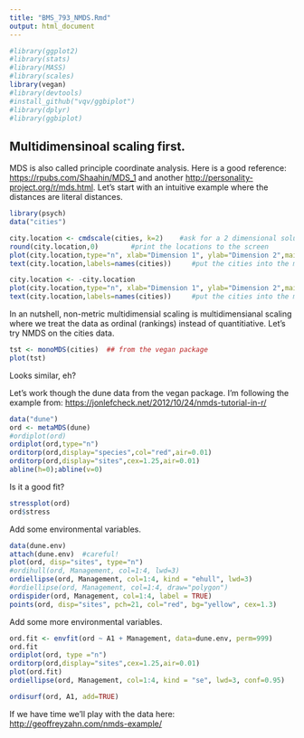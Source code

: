 ```yaml
---
title: "BMS_793_NMDS.Rmd"
output: html_document
---
```


```r
#library(ggplot2)
#library(stats)
#library(MASS)
#library(scales)
library(vegan)
#library(devtools)
#install_github("vqv/ggbiplot")
#library(dplyr)
#library(ggbiplot)
```


## Multidimensinoal scaling first.  

MDS is also called principle coordinate analysis.  Here is a good reference: <https://rpubs.com/Shaahin/MDS_1> and another <http://personality-project.org/r/mds.html>.  Let's start with an intuitive example where the distances are literal distances.


```r
library(psych)
data("cities")

city.location <- cmdscale(cities, k=2)    #ask for a 2 dimensional solution
round(city.location,0)        #print the locations to the screen
plot(city.location,type="n", xlab="Dimension 1", ylab="Dimension 2",main ="cmdscale(cities)")    #put up a graphics window
text(city.location,labels=names(cities))     #put the cities into the map

```

```r
city.location <- -city.location
plot(city.location,type="n", xlab="Dimension 1", ylab="Dimension 2",main ="cmdscale(cities)")    #put up a graphics window
text(city.location,labels=names(cities))     #put the cities into the map
```


In an nutshell, non-metric multidimensial scaling is multidimensianal scaling where we treat the data as ordinal (rankings) instead of quantitiative.  Let's try NMDS on the cities data.  

```r
tst <- monoMDS(cities)  ## from the vegan package
plot(tst)
```

Looks similar, eh?

Let's work though the dune data from the vegan package.  I'm following the example from: <https://jonlefcheck.net/2012/10/24/nmds-tutorial-in-r/> 

```r
data("dune")
ord <- metaMDS(dune)
#ordiplot(ord)
ordiplot(ord,type="n")
orditorp(ord,display="species",col="red",air=0.01)
orditorp(ord,display="sites",cex=1.25,air=0.01)
abline(h=0);abline(v=0)
```

Is it a good fit?

```r
stressplot(ord)
ord$stress
```

Add some environmental variables.

```r

data(dune.env)
attach(dune.env)  #careful!
plot(ord, disp="sites", type="n")
#ordihull(ord, Management, col=1:4, lwd=3)
ordiellipse(ord, Management, col=1:4, kind = "ehull", lwd=3)
#ordiellipse(ord, Management, col=1:4, draw="polygon")
ordispider(ord, Management, col=1:4, label = TRUE)
points(ord, disp="sites", pch=21, col="red", bg="yellow", cex=1.3)

```

Add some more environmental variables.
```r
ord.fit <- envfit(ord ~ A1 + Management, data=dune.env, perm=999)
ord.fit
ordiplot(ord, type ="n")
orditorp(ord,display="sites",cex=1.25,air=0.01)
plot(ord.fit)
ordiellipse(ord, Management, col=1:4, kind = "se", lwd=3, conf=0.95)

ordisurf(ord, A1, add=TRUE)

```

If we have time we'll play with the data here: <http://geoffreyzahn.com/nmds-example/>



